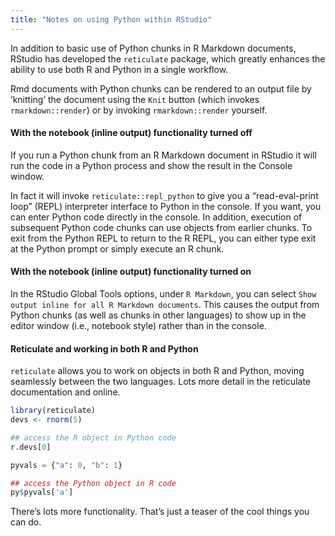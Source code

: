 ```yaml
---
title: "Notes on using Python within RStudio"
---
```


In addition to basic use of Python chunks in R Markdown documents, RStudio has developed the `reticulate` package, which greatly enhances the ability to use both R and Python in a single workflow.

Rmd documents with Python chunks can be rendered to an output file by 'knitting' the document using the `Knit` button (which invokes `rmarkdown::render`) or by invoking `rmarkdown::render` yourself.

#### With the notebook (inline output) functionality turned off

If you run a Python chunk from an R Markdown document in RStudio it will run the code in a Python process and show the result in the Console window.

In fact it will invoke `reticulate::repl_python` to give you a "read-eval-print loop" (REPL) interpreter interface to Python in the console. If you want, you can enter Python code directly in the console. In addition, execution of subsequent Python code chunks can use objects from earlier chunks. To exit from the Python REPL to return to the R REPL, you can either type exit at the Python prompt or simply execute an R chunk.

#### With the notebook (inline output) functionality turned on

In the RStudio Global Tools options, under `R Markdown`, you can select `Show output inline for all R Markdown documents`. This causes the output from Python chunks (as well as chunks in other languages) to show up in the editor window (i.e., notebook style) rather than in the console.

#### Reticulate and working in both R and Python

`reticulate` allows you to work on objects in both R and Python, moving seamlessly between the two languages. Lots more detail in the reticulate documentation and online.

```r
library(reticulate)
devs <- rnorm(5)
```

```python
## access the R object in Python code
r.devs[0]

pyvals = {"a": 0, "b": 1}
```

```r
## access the Python object in R code
py$pyvals['a']
```

There's lots more functionality. That's just a teaser of the cool things you can do.

